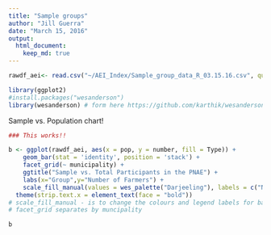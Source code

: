 ```yaml
---
title: "Sample groups"
author: "Jill Guerra"
date: "March 15, 2016"
output: 
  html_document:
    keep_md: true 
---
```

```r
rawdf_aei<- read.csv("~/AEI_Index/Sample_group_data_R_03.15.16.csv", quote = '"', sep = ",", na.strings = c(".",""), strip.white = TRUE) # load full dataset
```

```r
library(ggplot2)
#install.packages("wesanderson")
library(wesanderson) # form here https://github.com/karthik/wesanderson

```


Sample vs. Population chart! 
```r
### This works!! 

b <- ggplot(rawdf_aei, aes(x = pop, y = number, fill = Type)) + 
    geom_bar(stat = 'identity', position = 'stack') + 
    facet_grid(~ municipality) + 
    ggtitle("Sample vs. Total Participants in the PNAE") +
    labs(x="Group",y="Number of Farmers") + 
    scale_fill_manual(values = wes_palette("Darjeeling"), labels = c("Not-certified", "Certified", "In-transition"))  +
  theme(strip.text.x = element_text(face = "bold"))
# scale_fill_manual - is to change the colours and legend labels for bar charts 
# facet_grid separates by muncipality 

b

```


